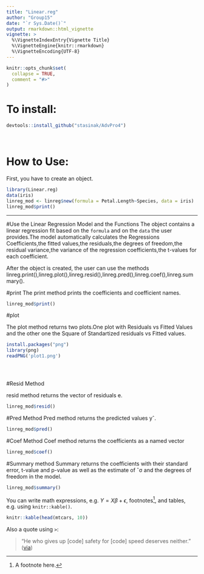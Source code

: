 ```yaml
---
title: "Linear.reg"
author: "Group15"
date: "`r Sys.Date()`"
output: rmarkdown::html_vignette
vignette: >
  %\VignetteIndexEntry{Vignette Title}
  %\VignetteEngine{knitr::rmarkdown}
  %\VignetteEncoding{UTF-8}
---
```


```r
knitr::opts_chunk$set(
  collapse = TRUE,
  comment = "#>"
)
```

# To install:

```r
devtools::install_github("stasinak/AdvPro4")
```

$~$

# How to Use:

First, you have to create an object.

```r
library(Linear.reg)
data(iris)
linreg_mod <- linreg$new(formula = Petal.Length~Species, data = iris)
linreg_mod$print()
```


***
#Use the Linear Regression Model and the Functions
The object contains a linear regression fit based on the `formula` and on the `data` the user provides.The model automatically calculates the Regressions Coefficients,the fitted values,the residuals,the degrees of freedom,the residual variance,the variance of the regression coefficients,the t-values for each coefficient.

After the object is created, the user can use the methods linreg.print(),linreg.plot(),linreg.resid(),linreg.pred(),linreg.coef(),linreg.summary().

#print
The print method prints the coefficients and coefficient names.

```r
linreg_mod$print()


```
#plot

The plot method returns two plots.One plot with Residuals vs Fitted Values and the other one the Square of Standartized residuals vs Fitted values. 
```r
install.packages("png")
library(png)
readPNG('plot1.png')





```
#Resid Method

resid method returns the vector of residuals e.
```r
linreg_mod$resid()

```

#Pred Method
Pred method  returns the predicted values yˆ.
```r

linreg_mod$pred()

```


#Coef Method
Coef method  returns the coefficients as a named vector

```r
linreg_mod$coef()

```


#Summary method
Summary returns the coefficients with their standard error, t-value and p-value as well as the estimate of ˆσ and the degrees
of freedom in the model.

```r

linreg_mod$summary()

```










You can write math expressions, e.g. $Y = X\beta + \epsilon$, footnotes^[A footnote here.], and tables, e.g. using `knitr::kable()`.

```r
knitr::kable(head(mtcars, 10))
```

Also a quote using `>`:

> "He who gives up [code] safety for [code] speed deserves neither."
([via](https://twitter.com/hadleywickham/status/504368538874703872))
